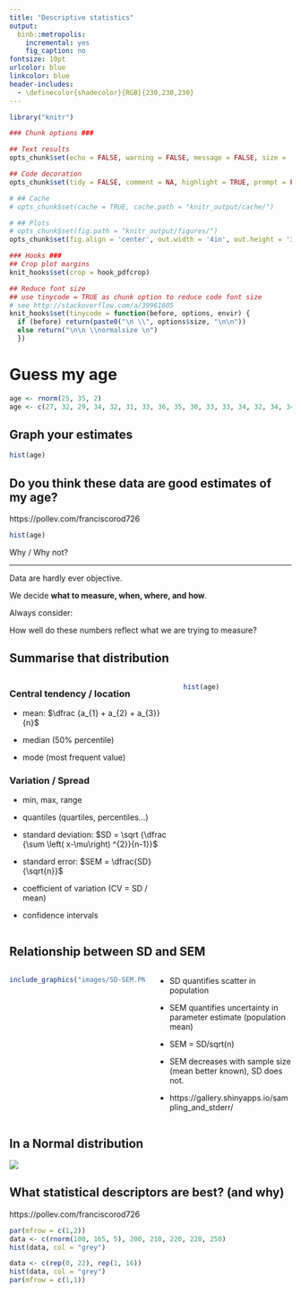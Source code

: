 ```yaml
---
title: "Descriptive statistics"
output:
  binb::metropolis:
    incremental: yes
    fig_caption: no
fontsize: 10pt
urlcolor: blue
linkcolor: blue
header-includes:
  - \definecolor{shadecolor}{RGB}{230,230,230}
---
```



```r

library("knitr")

### Chunk options ###

## Text results
opts_chunk$set(echo = FALSE, warning = FALSE, message = FALSE, size = 'tiny')

## Code decoration
opts_chunk$set(tidy = FALSE, comment = NA, highlight = TRUE, prompt = FALSE, crop = TRUE)

# ## Cache
# opts_chunk$set(cache = TRUE, cache.path = "knitr_output/cache/")

# ## Plots
# opts_chunk$set(fig.path = "knitr_output/figures/")
opts_chunk$set(fig.align = 'center', out.width = '4in', out.height = '3in')

### Hooks ###
## Crop plot margins
knit_hooks$set(crop = hook_pdfcrop)

## Reduce font size
## use tinycode = TRUE as chunk option to reduce code font size
# see http://stackoverflow.com/a/39961605
knit_hooks$set(tinycode = function(before, options, envir) {
  if (before) return(paste0("\n \\", options$size, "\n\n"))
  else return("\n\n \\normalsize \n")
  })

```


# Guess my age

```r
age <- rnorm(25, 35, 2)
age <- c(27, 32, 29, 34, 32, 31, 33, 36, 35, 30, 33, 33, 34, 32, 34, 34, 34, 35, 35)
```



## Graph your estimates

```r
hist(age)
```


## Do you think these data are good estimates of my age?

https://pollev.com/franciscorod726

```r
hist(age)
```

Why / Why not?


---

Data are hardly ever objective. 

We decide **what to measure, when, where, and how**.

Always consider: 

How well do these numbers reflect what we are trying to measure?


## Summarise that distribution

:::::::::::::: {.columns align=center .onlytextwidth}

::: {.column width="60%"}
### Central tendency / location

  - mean: 
  $\dfrac {a_{1} + a_{2} + a_{3}} {n}$

  - median (50% percentile)

  - mode (most frequent value)


### Variation / Spread

  - min, max, range

  - quantiles 
      (quartiles, percentiles...)

  - standard deviation: 
  $SD = \sqrt {\dfrac {\sum \left( x-\mu\right) ^{2}}{n-1}}$

  - standard error:
  $SEM = \dfrac{SD} {\sqrt{n}}$

  - coefficient of variation (CV = SD / mean)

  - confidence intervals

:::

::: {.column width="40%" align=center}
```r
hist(age)
```
:::
::::::::::::::




## Relationship between SD and SEM

:::::::::::::: {.columns align=center .onlytextwidth}

::: {.column width="50%"}
```r
include_graphics("images/SD-SEM.PNG")
```
:::

::: {.column width="50%"}

- SD quantifies scatter in population

- SEM quantifies uncertainty in parameter estimate (population mean)

- SEM = SD/sqrt(n)

- SEM decreases with sample size (mean better known), SD does not.

- https://gallery.shinyapps.io/sampling_and_stderr/

:::
::::::::::::::




## In a Normal distribution

![](images/gaussian.png)




## What statistical descriptors are best? (and why)

https://pollev.com/franciscorod726

```r
par(mfrow = c(1,2))
data <- c(rnorm(100, 165, 5), 200, 210, 220, 220, 250)
hist(data, col = "grey")

data <- c(rep(0, 22), rep(1, 16))
hist(data, col = "grey")
par(mfrow = c(1,1))
```



